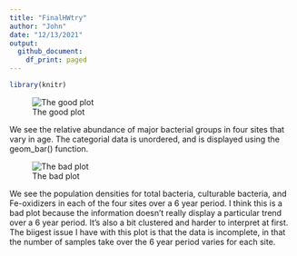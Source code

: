 ```yaml
---
title: "FinalHWtry"
author: "John"
date: "12/13/2021"
output:
  github_document:
    df_print: paged
---
```


```r
library(knitr)
```

![The good plot](https://raw.githubusercontent.com/jfulginiti33/MICR_475/main/HW6%20images/Micr475_goodplot.png)

We see the relative abundance of major bacterial groups in four sites that vary in age. The categorial data is unordered, and is displayed using the geom_bar() function.

![The bad plot](https://raw.githubusercontent.com/jfulginiti33/MICR_475/main/HW6%20images/Micr475_badplot.png)

We see the population densities for total bacteria, culturable bacteria, and Fe-oxidizers in each of the four sites over a 6 year period. I think this is a bad plot because the information doesn’t really display a particular trend over a 6 year period. It’s also a bit clustered and harder to interpret at first. The biigest issue I have with this plot is that the data is incomplete, in that the number of samples take over the 6 year period varies for each site.
